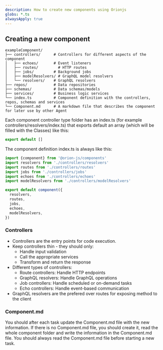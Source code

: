 ```yaml
---
description: How to create new components using Orionjs
globs: *.ts
alwaysApply: true
---
```


## Creating a new component

```
exampleComponent/
├── controllers/      # Controllers for different aspects of the component
│   ├── echoes/       # Event listeners
│   ├── routes/         # HTTP routes
│   ├── jobs/         # Background jobs
│   ├── modelResolvers/ # GraphQL model resolvers
│   └── resolvers/    # GraphQL resolvers
├── repos/            # Data repositories
├── schemas/          # Data schemas/models
├── services/         # Business logic services
└── index.ts          # Component definition with the controllers, repos, schemas and services
└── Component.md      # A markdown file that describes the component for later use by other Agent
```

Each component controller type folder has an index.ts (for example controllers/resolvers/index.ts) that exports default an array (which will be filled with the Classes) like this:

```ts
export default []
```

The component definition index.ts is always like this:

```ts
import {component} from '@orion-js/components'
import resolvers from './controllers/resolvers'
import routes from './controllers/routes'
import jobs from './controllers/jobs'
import echoes from './controllers/echoes'
import modelResolvers from './controllers/modelResolvers'

export default component({
  resolvers,
  routes,
  jobs,
  echoes,
  modelResolvers,
})
```

### Controllers

- Controllers are the entry points for code execution.
- Keep controllers thin - they should only:
  - Handle input validation
  - Call the appropriate services
  - Transform and return the response
- Different types of controllers:
  - Route controllers: Handle HTTP endpoints
  - GraphQL resolvers: Handle GraphQL operations
  - Job controllers: Handle scheduled or on-demand tasks
  - Echo controllers: Handle event-based communication
- GraphQL resolvers are the prefered over routes for exposing method to the client

### Component.md

You should after each task update the Component.md file with the new information.
If there is no Component.md file, you should create it, read the whole component folder and write the information in the Component.md file.
You should always read the Component.md file before starting a new task.